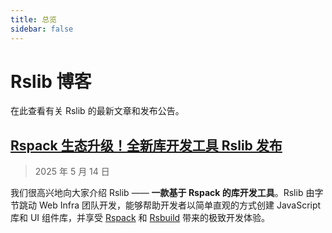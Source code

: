 ```yaml
---
title: 总览
sidebar: false
---
```


# Rslib 博客

在此查看有关 Rslib 的最新文章和发布公告。

## [Rspack 生态升级！全新库开发工具 Rslib 发布](/blog/introducing-rslib)

> 2025 年 5 月 14 日

我们很高兴地向大家介绍 Rslib —— **一款基于 Rspack 的库开发工具**。Rslib 由字节跳动 Web Infra 团队开发，能够帮助开发者以简单直观的方式创建 JavaScript 库和 UI 组件库，并享受 [Rspack](https://rspack.rs/zh/) 和 [Rsbuild](https://rsbuild.rs/zh/) 带来的极致开发体验。
